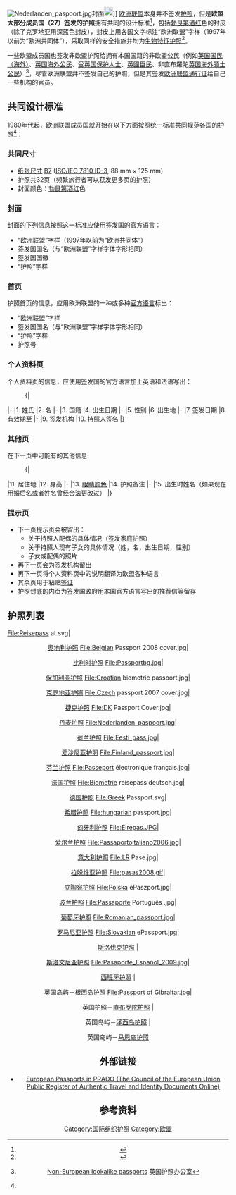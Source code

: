 {{noteTA
|G1=IT
}}

[[File:Nederlanden_paspoort.jpg|thumb]]封面[[File:EPassport_logo.svg|20px]]]]
[[欧洲联盟|欧洲联盟]]本身并不签发[[护照|护照]]，但是'''欧盟大部分成员国（27）签发的护照'''拥有共同的设计标准<ref name="resolution1981">{{en}}{{cite web|url=http://eur-lex.europa.eu/LexUriServ/LexUriServ.do?uri=CELEX:41981X0919:EN:HTML|title=Resolution of the Representatives of the Governments of the Member States of the European Communities, meeting within the Council of 23 June 1981|accessdate=2011-11-28|archive-date=2012-03-14|archive-url=https://web.archive.org/web/20120314112204/http://eur-lex.europa.eu/LexUriServ/LexUriServ.do?uri=CELEX:41981X0919:EN:HTML|dead-url=no}}</ref>，包括[[勃艮第酒红|勃艮第酒红]]色的封皮（除了克罗地亚用深蓝色封皮），封皮上用各国文字标注“欧洲联盟”字样（1997年以前为“欧洲共同体”），采取同样的安全措施并均为[[生物特征护照|生物特征护照]]<ref name="resolution2252">{{en}}{{cite web|url=http://eur-lex.europa.eu/LexUriServ/LexUriServ.do?uri=CELEX:32004R2252:EN:HTML|title=Council Regulation (EC) No 2252/2004 on standards for security features and biometrics in passports and travel documents issued by Member States|accessdate=2011-11-28|archive-date=2011-11-28|archive-url=https://web.archive.org/web/20111128010148/http://eur-lex.europa.eu/LexUriServ/LexUriServ.do?uri=CELEX:32004R2252:EN:HTML|dead-url=no}}</ref>。

一些欧盟成员国也签发非欧盟护照给拥有本国国籍的非欧盟公民（例如[[英国国民（海外）|英国国民（海外）]]、[[英国海外公民|英国海外公民]]、[[受英国保护人士|受英国保护人士]]、[[英籍人士|英國臣民]]、非直布羅陀[[英国海外领土公民|英国海外领土公民]]）<ref>{{en}}[http://www.ips.gov.uk/passport/about-history-burgundy.asp Non-European lookalike passports] {{Wayback|url=http://www.ips.gov.uk/passport/about-history-burgundy.asp |date=20080105153105 }}英国护照办公室</ref>，尽管欧洲联盟并不签发自己的护照，但是其签发[[欧洲联盟通行證|欧洲联盟通行证]]给自己一些机构的官员。

==共同设计标准==

1980年代起，[[欧洲联盟|欧洲联盟]]成员国就开始在以下方面按照统一标准共同规范各国的护照<ref name="resolution1981" />：

===共同尺寸===
* [[纸张尺寸|纸张尺寸]] [[ISO_216|B7]] ([[ISO_7810#ID-3|ISO/IEC 7810 ID-3]], 88 mm × 125 mm)
* 护照共32页（频繁旅行者可以获发更多页的护照）
* 封面颜色：[[勃艮第酒红|勃艮第酒红]]色

===封面===
封面的下列信息按照这一标准应使用签发国的官方语言：
* “欧洲联盟”字样（1997年以前为“欧洲共同体”）
* 签发国国名（与“欧洲联盟”字样字体字形相同）
* 签发国国徽
* “护照”字样

===首页===
护照首页的信息，应用欧洲联盟的一种或多种[[欧洲联盟语言|官方语言]]标出：
* “欧洲联盟”字样
* 签发国国名（与“欧洲联盟”字样字体字形相同）
* “护照”字样
* 护照号

===个人资料页===
个人资料页的信息，应使用签发国的官方语言加上英语和法语写出：
:{|
|-
|1. 姓氏
|2. 名
|-
|3. 国籍
|4. 出生日期
|-
|5. 性别
|6. 出生地
|-
|7. 签发日期
|8. 有效期至
|-
|9. 签发机构
|10. 持照人签名
|}

===其他页===
在下一页中可能有的其他信息:
:{|
|11. 居住地
|12. 身高
|-
|13. [[眼睛颜色|眼睛颜色]]
|14. 护照备注
|-
|15. 出生时姓名（如果现在用婚后名或者姓名曾经合法更改过）
|}

===提示页===
* 下一页提示页会被留出：
** 关于持照人配偶的具体情况（签发家庭护照）
** 关于持照人现有子女的具体情况（姓，名，出生日期，性别）
** 子女或配偶的照片
* 再下一页会为签发机构留出
* 再下一页将个人资料页中的说明翻译为欧盟各种语言
* 其余页用于粘贴[[签证|签证]]
* 护照封底的内页为签发国政府用本国官方语言写出的推荐信等留存

==护照列表==   
<gallery>   
File:Reisepass at.svg|<center>[[奥地利护照|奥地利护照]]   
File:Belgian Passport 2008 cover.jpg|<center>[[比利时护照|比利时护照]]
File:Passportbg.jpg|<center>[[保加利亚护照|保加利亚护照]]
File:Croatian biometric passport.jpg|<center>[[克罗地亚护照|克罗地亚护照]]
<!-- 檔案不存在 File:s|<center>[[塞浦路斯护照|塞浦路斯护照]] -->
File:Czech passport 2007 cover.jpg|<center>[[捷克护照|捷克护照]]   
File:DK Passport Cover.jpg|<center>[[丹麦护照|丹麦护照]]   
File:Nederlanden_paspoort.jpg|<center>[[荷兰护照|荷兰护照]]   
File:Eesti_pass.jpg|<center>[[爱沙尼亚护照|爱沙尼亚护照]]   
File:Finland_passport.jpg|<center>[[芬兰护照|芬兰护照]]   
File:Passeport électronique français.jpg|<center>[[法国护照|法国护照]]
File:Biometrie reisepass deutsch.jpg|<center>[[德国护照|德国护照]] 
File:Greek Passport.svg|<center>[[希腊护照|希腊护照]]   
File:hungarian passport.jpg|<center>[[匈牙利护照|匈牙利护照]]   
File:Eirepas.JPG|<center>[[爱尔兰护照|爱尔兰护照]]   
File:Passaportoitaliano2006.jpg|<center>[[意大利护照|意大利护照]]   
File:LR Pase.jpg|<center>[[拉脱维亚护照|拉脱维亚护照]]   
File:pasas2008.gif|<center>[[立陶宛护照|立陶宛护照]]   
<!-- 檔案不存在 File:L|<center>[[卢森堡护照|卢森堡护照]]    -->
File:Polska ePaszport.jpg|<center>[[波兰护照|波兰护照]]   
File:Passaporte Português .jpg|<center>[[葡萄牙护照|葡萄牙护照]]   
File:Romanian_passport.jpg|<center>[[罗马尼亚护照|罗马尼亚护照]]
File:Slovakian ePassport.jpg|<center>[[斯洛伐克护照|斯洛伐克护照]]   
|<center>[[斯洛文尼亚护照|斯洛文尼亚护照]]
File:Pasaporte_Español_2009.jpg|<center>[[西班牙护照|西班牙护照]]   
<!-- 檔案不存在 File:Swedish passport exterior.jpg|<center>[[瑞典护照|瑞典护照]]  -->
|<center>英国岛屿－[[根西岛护照|根西岛护照]]
File:Passport of Gibraltar.jpg|<center>英国护照－[[直布罗陀护照|直布罗陀护照]]  
|<center>英国岛屿－[[泽西岛护照|泽西岛护照]] 
|<center>英国岛屿－[[马恩岛护照|马恩岛护照]]

</gallery>

==外部链接==
*{{en}}[http://www.consilium.europa.eu/prado/EN/searchByIssuingCountry.html European Passports in PRADO (The Council of the European Union Public Register of Authentic Travel and Identity Documents Online)] {{Wayback|url=http://www.consilium.europa.eu/prado/EN/searchByIssuingCountry.html |date=20110319033015 }}

==参考资料==
{{reflist}}
{{commons|Passport#Europe|European passports}}

{{护照}}

[[Category:国际组织护照|Category:国际组织护照]]
[[Category:欧盟|Category:欧盟]]